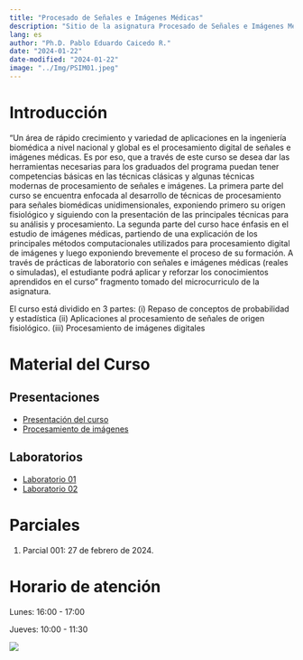 ```yaml
---
title: "Procesado de Señales e Imágenes Médicas"
description: "Sitio de la asignatura Procesado de Señales e Imágenes Médicas en la Escuela Colombiana de Ingeniería"
lang: es
author: "Ph.D. Pablo Eduardo Caicedo R."
date: "2024-01-22"
date-modified: "2024-01-22"
image: "../Img/PSIM01.jpeg"
---
```


# Introducción

"Un área de rápido crecimiento y variedad de aplicaciones en la ingeniería biomédica a nivel nacional y global es el procesamiento digital de señales e imágenes médicas. Es por eso, que a través de este curso se desea dar las herramientas necesarias para los graduados del programa puedan tener competencias básicas en las técnicas clásicas y algunas técnicas modernas de procesamiento de señales e imágenes. La primera parte del curso se encuentra enfocada al desarrollo de técnicas de procesamiento para señales biomédicas unidimensionales, exponiendo primero su origen fisiológico y siguiendo con la presentación de las principales técnicas para su análisis y procesamiento. La segunda parte del curso hace énfasis en el estudio de imágenes médicas, partiendo de una explicación de los principales métodos computacionales utilizados para procesamiento digital de imágenes y luego exponiendo brevemente el proceso de su formación. A través de prácticas de laboratorio con señales e imágenes médicas (reales o simuladas), el estudiante podrá aplicar y reforzar los conocimientos aprendidos en el curso" fragmento tomado del microcurriculo de la asignatura.

El curso está dividido en 3 partes:
(i) Repaso de conceptos de probabilidad y estadística
(ii) Aplicaciones al procesamiento de señales de origen fisiológico.
(iii) Procesamiento de imágenes digitales

# Material del Curso

## Presentaciones

- [Presentación del curso](../pres/PSIM001.qmd)
<!-- - [ParteI: Probabilidad y Estadística](../pres/PSIM002.qmd)
- [ParteII: Un ejemplo de ECG](../pres/PSIM003.qmd) -->
- [Procesamiento de imágenes](../pres/PSIM004.qmd)

## Laboratorios

- [Laboratorio 01](../labs/Lab_psim_01_2024I.qmd)
- [Laboratorio 02](../labs/Lab_psim_02_2024I.qmd)

# Parciales

1. Parcial 001: 27 de febrero de 2024.

# Horario de atención

Lunes: 16:00 - 17:00

Jueves: 10:00 - 11:30

::: {.column-margin}
![](../Img/Escuela_Rosario_logo.png)
:::